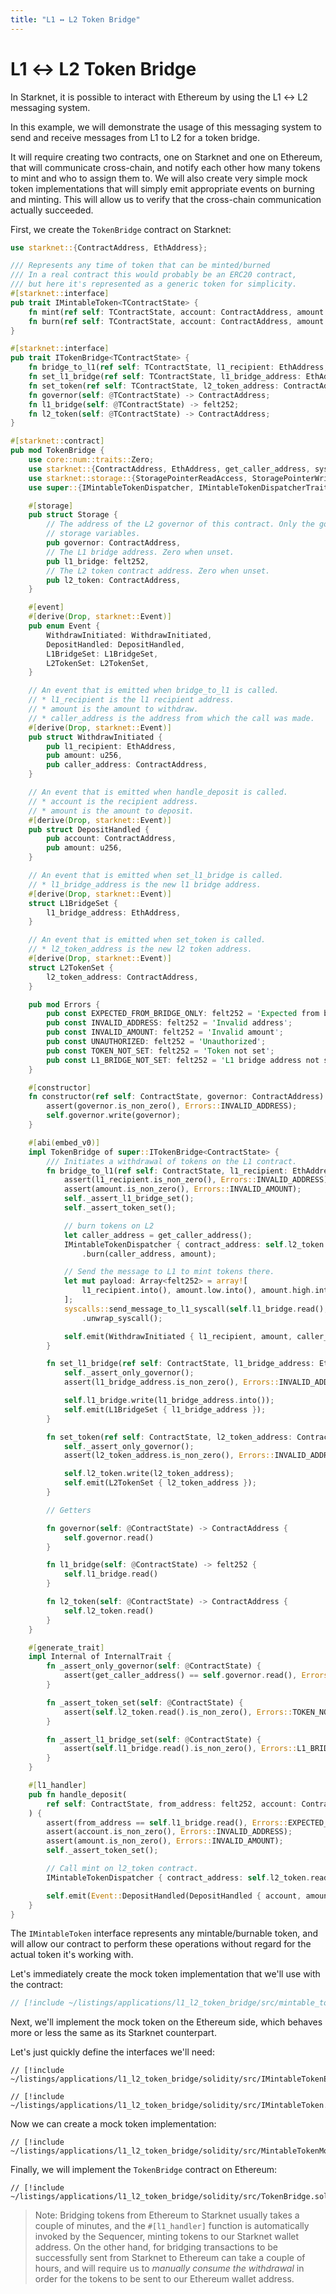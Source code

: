 ```yaml
---
title: "L1 ↔ L2 Token Bridge"
---
```


# L1 ↔ L2 Token Bridge

In Starknet, it is possible to interact with Ethereum by using the L1 ↔ L2 messaging system.

In this example, we will demonstrate the usage of this messaging system to send and receive messages from L1 to L2 for a token bridge.

It will require creating two contracts, one on Starknet and one on Ethereum, that will communicate cross-chain, and notify each other
how many tokens to mint and who to assign them to. We will also create very simple mock token implementations that will simply emit
appropriate events on burning and minting. This will allow us to verify that the cross-chain communication actually succeeded.

First, we create the `TokenBridge` contract on Starknet:

```rust
use starknet::{ContractAddress, EthAddress};

/// Represents any time of token that can be minted/burned
/// In a real contract this would probably be an ERC20 contract,
/// but here it's represented as a generic token for simplicity.
#[starknet::interface]
pub trait IMintableToken<TContractState> {
    fn mint(ref self: TContractState, account: ContractAddress, amount: u256);
    fn burn(ref self: TContractState, account: ContractAddress, amount: u256);
}

#[starknet::interface]
pub trait ITokenBridge<TContractState> {
    fn bridge_to_l1(ref self: TContractState, l1_recipient: EthAddress, amount: u256);
    fn set_l1_bridge(ref self: TContractState, l1_bridge_address: EthAddress);
    fn set_token(ref self: TContractState, l2_token_address: ContractAddress);
    fn governor(self: @TContractState) -> ContractAddress;
    fn l1_bridge(self: @TContractState) -> felt252;
    fn l2_token(self: @TContractState) -> ContractAddress;
}

#[starknet::contract]
pub mod TokenBridge {
    use core::num::traits::Zero;
    use starknet::{ContractAddress, EthAddress, get_caller_address, syscalls, SyscallResultTrait};
    use starknet::storage::{StoragePointerReadAccess, StoragePointerWriteAccess};
    use super::{IMintableTokenDispatcher, IMintableTokenDispatcherTrait};

    #[storage]
    pub struct Storage {
        // The address of the L2 governor of this contract. Only the governor can set the other
        // storage variables.
        pub governor: ContractAddress,
        // The L1 bridge address. Zero when unset.
        pub l1_bridge: felt252,
        // The L2 token contract address. Zero when unset.
        pub l2_token: ContractAddress,
    }

    #[event]
    #[derive(Drop, starknet::Event)]
    pub enum Event {
        WithdrawInitiated: WithdrawInitiated,
        DepositHandled: DepositHandled,
        L1BridgeSet: L1BridgeSet,
        L2TokenSet: L2TokenSet,
    }

    // An event that is emitted when bridge_to_l1 is called.
    // * l1_recipient is the l1 recipient address.
    // * amount is the amount to withdraw.
    // * caller_address is the address from which the call was made.
    #[derive(Drop, starknet::Event)]
    pub struct WithdrawInitiated {
        pub l1_recipient: EthAddress,
        pub amount: u256,
        pub caller_address: ContractAddress,
    }

    // An event that is emitted when handle_deposit is called.
    // * account is the recipient address.
    // * amount is the amount to deposit.
    #[derive(Drop, starknet::Event)]
    pub struct DepositHandled {
        pub account: ContractAddress,
        pub amount: u256,
    }

    // An event that is emitted when set_l1_bridge is called.
    // * l1_bridge_address is the new l1 bridge address.
    #[derive(Drop, starknet::Event)]
    struct L1BridgeSet {
        l1_bridge_address: EthAddress,
    }

    // An event that is emitted when set_token is called.
    // * l2_token_address is the new l2 token address.
    #[derive(Drop, starknet::Event)]
    struct L2TokenSet {
        l2_token_address: ContractAddress,
    }

    pub mod Errors {
        pub const EXPECTED_FROM_BRIDGE_ONLY: felt252 = 'Expected from bridge only';
        pub const INVALID_ADDRESS: felt252 = 'Invalid address';
        pub const INVALID_AMOUNT: felt252 = 'Invalid amount';
        pub const UNAUTHORIZED: felt252 = 'Unauthorized';
        pub const TOKEN_NOT_SET: felt252 = 'Token not set';
        pub const L1_BRIDGE_NOT_SET: felt252 = 'L1 bridge address not set';
    }

    #[constructor]
    fn constructor(ref self: ContractState, governor: ContractAddress) {
        assert(governor.is_non_zero(), Errors::INVALID_ADDRESS);
        self.governor.write(governor);
    }

    #[abi(embed_v0)]
    impl TokenBridge of super::ITokenBridge<ContractState> {
        /// Initiates a withdrawal of tokens on the L1 contract.
        fn bridge_to_l1(ref self: ContractState, l1_recipient: EthAddress, amount: u256) {
            assert(l1_recipient.is_non_zero(), Errors::INVALID_ADDRESS);
            assert(amount.is_non_zero(), Errors::INVALID_AMOUNT);
            self._assert_l1_bridge_set();
            self._assert_token_set();

            // burn tokens on L2
            let caller_address = get_caller_address();
            IMintableTokenDispatcher { contract_address: self.l2_token.read() }
                .burn(caller_address, amount);

            // Send the message to L1 to mint tokens there.
            let mut payload: Array<felt252> = array![
                l1_recipient.into(), amount.low.into(), amount.high.into(),
            ];
            syscalls::send_message_to_l1_syscall(self.l1_bridge.read(), payload.span())
                .unwrap_syscall();

            self.emit(WithdrawInitiated { l1_recipient, amount, caller_address });
        }

        fn set_l1_bridge(ref self: ContractState, l1_bridge_address: EthAddress) {
            self._assert_only_governor();
            assert(l1_bridge_address.is_non_zero(), Errors::INVALID_ADDRESS);

            self.l1_bridge.write(l1_bridge_address.into());
            self.emit(L1BridgeSet { l1_bridge_address });
        }

        fn set_token(ref self: ContractState, l2_token_address: ContractAddress) {
            self._assert_only_governor();
            assert(l2_token_address.is_non_zero(), Errors::INVALID_ADDRESS);

            self.l2_token.write(l2_token_address);
            self.emit(L2TokenSet { l2_token_address });
        }

        // Getters

        fn governor(self: @ContractState) -> ContractAddress {
            self.governor.read()
        }

        fn l1_bridge(self: @ContractState) -> felt252 {
            self.l1_bridge.read()
        }

        fn l2_token(self: @ContractState) -> ContractAddress {
            self.l2_token.read()
        }
    }

    #[generate_trait]
    impl Internal of InternalTrait {
        fn _assert_only_governor(self: @ContractState) {
            assert(get_caller_address() == self.governor.read(), Errors::UNAUTHORIZED);
        }

        fn _assert_token_set(self: @ContractState) {
            assert(self.l2_token.read().is_non_zero(), Errors::TOKEN_NOT_SET);
        }

        fn _assert_l1_bridge_set(self: @ContractState) {
            assert(self.l1_bridge.read().is_non_zero(), Errors::L1_BRIDGE_NOT_SET);
        }
    }

    #[l1_handler]
    pub fn handle_deposit(
        ref self: ContractState, from_address: felt252, account: ContractAddress, amount: u256,
    ) {
        assert(from_address == self.l1_bridge.read(), Errors::EXPECTED_FROM_BRIDGE_ONLY);
        assert(account.is_non_zero(), Errors::INVALID_ADDRESS);
        assert(amount.is_non_zero(), Errors::INVALID_AMOUNT);
        self._assert_token_set();

        // Call mint on l2_token contract.
        IMintableTokenDispatcher { contract_address: self.l2_token.read() }.mint(account, amount);

        self.emit(Event::DepositHandled(DepositHandled { account, amount }));
    }
}
```

The `IMintableToken` interface represents any mintable/burnable token, and will allow our contract to perform these operations without
regard for the actual token it's working with.

Let's immediately create the mock token implementation that we'll use with the contract:

```rust
// [!include ~/listings/applications/l1_l2_token_bridge/src/mintable_token_mock.cairo]
```

Next, we'll implement the mock token on the Ethereum side, which behaves more or less the same as its Starknet counterpart.

Let's just quickly define the interfaces we'll need:

```solidity
// [!include ~/listings/applications/l1_l2_token_bridge/solidity/src/IMintableTokenEvents.sol]
```

```solidity
// [!include ~/listings/applications/l1_l2_token_bridge/solidity/src/IMintableToken.sol]
```

Now we can create a mock token implementation:

```solidity
// [!include ~/listings/applications/l1_l2_token_bridge/solidity/src/MintableTokenMock.sol]
```

Finally, we will implement the `TokenBridge` contract on Ethereum:

```solidity
// [!include ~/listings/applications/l1_l2_token_bridge/solidity/src/TokenBridge.sol]
```

> Note: Bridging tokens from Ethereum to Starknet usually takes a couple of minutes, and the `#[l1_handler]` function is automatically
invoked by the Sequencer, minting tokens to our Starknet wallet address. On the other hand, for bridging transactions to be
successfully sent from Starknet to Ethereum can take a couple of hours, and will require us to _manually consume the withdrawal_ in
order for the tokens to be sent to our Ethereum wallet address. 
